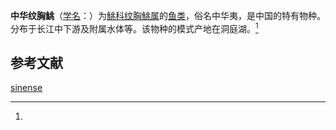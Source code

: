{{Speciesbox
| name = 中华纹胸鮡
| status = 
| status_system = 
| image = 
| genus = Glyptothorax
| species = sinense
| authority = (Regan, 1908)<ref name='id6638'>{{cite web| url =http://www.bioinfo.cn/db05/BjdwSpecies.php?action=view&id=6638| title =中华纹胸鮡| work =《中国动物物种编目数据库》| publisher =中国科学院微生物研究所| author =中国科学院动物研究所| accessdate =2009-04-11| deadurl =yes| archiveurl =https://web.archive.org/web/20160305090009/http://www.bioinfo.cn/db05/BjdwSpecies.php?action=view&id=6638| archivedate =2016-03-05}}</ref>
}}

'''中华纹胸鮡'''（[[学名|学名]]：{{lang|la|''Glyptothorax sinense''}}）为[[鮡科|鮡科]][[纹胸鮡属|纹胸鮡属]]的[[鱼类|鱼类]]，俗名中华夷，是中国的特有物种。分布于长江中下游及附属水体等。该物种的模式产地在洞庭湖。<ref name='id6638'/>

== 参考文献 ==
{{reflist}}

{{Wikispecies|Glyptothorax sinense}}
{{Taxonbar|from=Q5521073}}

[[Category:纹胸鮡属|sinense]]


{{Siluriformes-stub}}